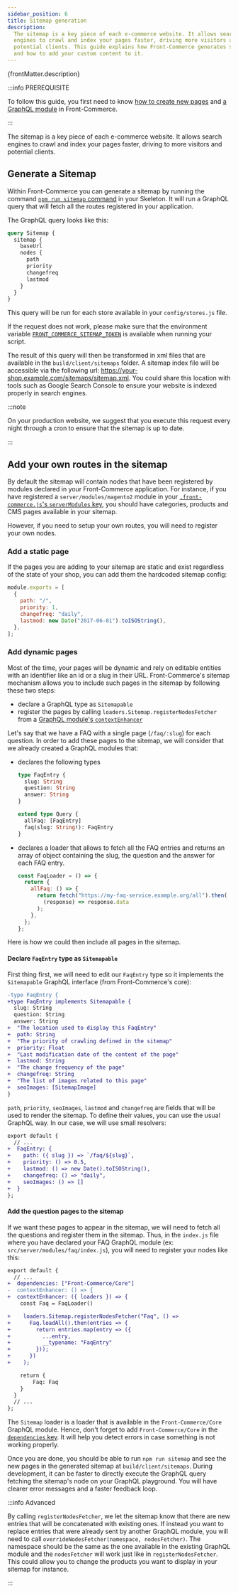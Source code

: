 ```yaml
---
sidebar_position: 6
title: Sitemap generation
description:
  The sitemap is a key piece of each e-commerce website. It allows search
  engines to crawl and index your pages faster, driving more visitors and
  potential clients. This guide explains how Front-Commerce generates sitemap
  and how to add your custom content to it.
---
```


<p>{frontMatter.description}</p>

:::info PREREQUISITE

To follow this guide, you first need to know
[how to create new pages](/docs/essentials/add-a-page-client-side) and
[a GraphQL module](/docs/essentials/extend-the-graphql-schema) in
Front-Commerce.

:::

The sitemap is a key piece of each e-commerce website. It allows search engines
to crawl and index your pages faster, driving to more visitors and potential
clients.

## Generate a Sitemap

Within Front-Commerce you can generate a sitemap by running the command
[`npm run sitemap` command](/docs/reference/scripts#sitemap-js) in your
Skeleton. It will run a GraphQL query that will fetch all the routes registered
in your application.

The GraphQL query looks like this:

```graphql
query Sitemap {
  sitemap {
    baseUrl
    nodes {
      path
      priority
      changefreq
      lastmod
    }
  }
}
```

This query will be run for each store available in your `config/stores.js` file.

If the request does not work, please make sure that the environment variable
[`FRONT_COMMERCE_SITEMAP_TOKEN`](/docs/reference/environment-variables#Sitemap)
is available when running your script.

The result of this query will then be transformed in xml files that are
available in the `build/client/sitemaps` folder. A sitemap index file will be
accessible via the following url:
https://your-shop.example.com/sitemaps/sitemap.xml. You could share this
location with tools such as Google Search Console to ensure your website is
indexed properly in search engines.

:::note

On your production website, we suggest that you execute this request every night
through a cron to ensure that the sitemap is up to date.

:::

## Add your own routes in the sitemap

By default the sitemap will contain nodes that have been registered by modules
declared in your Front-Commerce application. For instance, if you have
registered a `server/modules/magento2` module in your
[`.front-commerce.js`'s `serverModules` key](/docs/reference/front-commerce-js#serverModules),
you should have categories, products and CMS pages available in your sitemap.

However, if you need to setup your own routes, you will need to register your
own nodes.

### Add a static page

If the pages you are adding to your sitemap are static and exist regardless of
the state of your shop, you can add them the hardcoded sitemap config:

```js title="my-module/config/hardcodedSitemap.js"
module.exports = [
  {
    path: "/",
    priority: 1,
    changefreq: "daily",
    lastmod: new Date("2017-06-01").toISOString(),
  },
];
```

### Add dynamic pages

Most of the time, your pages will be dynamic and rely on editable entities with
an identifier like an id or a slug in their URL. Front-Commerce's sitemap
mechanism allows you to include such pages in the sitemap by following these two
steps:

- declare a GraphQL type as `Sitemapable`
- register the pages by calling `loaders.Sitemap.registerNodesFetcher` from a
  [GraphQL module's `contextEnhancer`](/docs/reference/graphql-module-definition#contextenhancer-optional)

Let's say that we have a FAQ with a single page (`/faq/:slug`) for each
question. In order to add these pages to the sitemap, we will consider that we
already created a GraphQL modules that:

- declares the following types

  ```graphql title="src/server/modules/faq/schema.gql"
  type FaqEntry {
    slug: String
    question: String
    answer: String
  }

  extend type Query {
    allFaq: [FaqEntry]
    faq(slug: String!): FaqEntry
  }
  ```

- declares a loader that allows to fetch all the FAQ entries and returns an
  array of object containing the slug, the question and the answer for each FAQ
  entry.
  ```js title="src/server/modules/faq/loaders.js"
  const FaqLoader = () => {
    return {
      allFaq: () => {
        return fetch("https://my-faq-service.example.org/all").then(
          (response) => response.data
        );
      },
    };
  };
  ```

Here is how we could then include all pages in the sitemap.

#### Declare `FaqEntry` type as `Sitemapable`

First thing first, we will need to edit our `FaqEntry` type so it implements the
`Sitemapable` GraphQL interface (from Front-Commerce's core):

```diff title="src/server/modules/faq/schema.gql"
-type FaqEntry {
+type FaqEntry implements Sitemapable {
  slug: String
  question: String
  answer: String
+  "The location used to display this FaqEntry"
+  path: String
+  "The priority of crawling defined in the sitemap"
+  priority: Float
+  "Last modification date of the content of the page"
+  lastmod: String
+  "The change frequency of the page"
+  changefreq: String
+  "The list of images related to this page"
+  seoImages: [SitemapImage]
}
```

`path`, `priority`, `seoImages`, `lastmod` and `changefreq` are fields that will
be used to render the sitemap. To define their values, you can use the usual
GraphQL way. In our case, we will use small resolvers:

```diff title="src/server/modules/faq/resolvers.js"
export default {
  // ...
+  FaqEntry: {
+    path: ({ slug }) => `/faq/${slug}`,
+    priority: () => 0.5,
+    lastmod: () => new Date().toISOString(),
+    changefreq: () => "daily",
+    seoImages: () => []
+  }
};
```

#### Add the question pages to the sitemap

If we want these pages to appear in the sitemap, we will need to fetch all the
questions and register them in the sitemap. Thus, in the `index.js` file where
you have declared your FAQ GraphQL module (ex:
`src/server/modules/faq/index.js`), you will need to register your nodes like
this:

```diff title="src/server/modules/faq/index.js"
export default {
  // ...
+  dependencies: ["Front-Commerce/Core"]
-  contextEnhancer: () => {
+  contextEnhancer: ({ loaders }) => {
    const Faq = FaqLoader()

+    loaders.Sitemap.registerNodesFetcher("Faq", () =>
+      Faq.loadAll().then(entries => {
+        return entries.map(entry => ({
+          ...entry,
+          __typename: "FaqEntry"
+        }));
+      })
+    );

    return {
        Faq: Faq
    }
  }
  // ...
};
```

The `Sitemap` loader is a loader that is available in the `Front-Commerce/Core`
GraphQL module. Hence, don't forget to add `Front-Commerce/Core` in the
[`dependencies` key](/docs/reference/graphql-module-definition#dependencies-optional).
It will help you detect errors in case something is not working properly.

Once you are done, you should be able to run `npm run sitemap` and see the new
pages in the generated sitemap at `build/client/sitemaps`. During development,
it can be faster to directly execute the GraphQL query fetching the sitemap's
node on your GraphQL playground. You will have clearer error messages and a
faster feedback loop.

:::info Advanced

By calling `registerNodesFetcher`, we let the sitemap know that there are new
entries that will be concatenated with existing ones. If instead you want to
replace entries that were already sent by another GraphQL module, you will need
to call `overrideNodesFetcher(namespace, nodesFetcher)`. The namespace should be
the same as the one available in the existing GraphQL module and the
`nodesFetcher` will work just like in `registerNodesFetcher`. This could allow
you to change the products you want to display in your sitemap for instance.

:::

